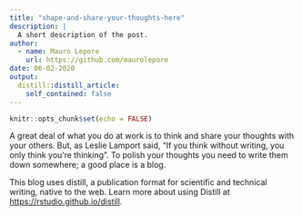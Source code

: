 ```yaml
---
title: "shape-and-share-your-thoughts-here"
description: |
  A short description of the post.
author:
  - name: Mauro Lepore
    url: https://github.com/maurolepore
date: 06-02-2020
output:
  distill::distill_article:
    self_contained: false
---
```


```r
knitr::opts_chunk$set(echo = FALSE)
```

A great deal of what you do at work is to think and share your thoughts with your others. But,  as Leslie Lamport said, "If you think without writing, you only think you're thinking". To polish your thoughts you need to write them down somewhere; a good place is a blog.

This blog uses distill, a publication format for scientific and technical writing, native to the web. Learn more about using Distill at <https://rstudio.github.io/distill>.

